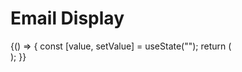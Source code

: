 


<Meta
  title="Hearings/Components/Details/HearingEmail"
  component={VSOHearingEmail}
/>

# Email Display

<Preview>
  <Story name="Normal">
    {() => {
      const [value, setValue] = useState("");
      return (
        <div style={{ width: 500 }}>
          <VirtualHearingEmail
            label={text("Label", "Email", "knobs")}
            email={text("Email", "something@gmail.com", "knobs")}
            error={text("Error Message", "", "knobs")}
            emailType={select("Email Type", ['appellantEmail', 'representativeEmail'], "appellantEmail", "knobs")}
            readOnly={boolean('Read-Only', false, 'knobs')}
            disabled={boolean('Disabled', false, 'knobs')}
            required={boolean('Required', false, 'knobs')}
          />
        </div>
      );
    }}
  </Story>
</Preview>

<Props of={VSOHearingEmail} />
